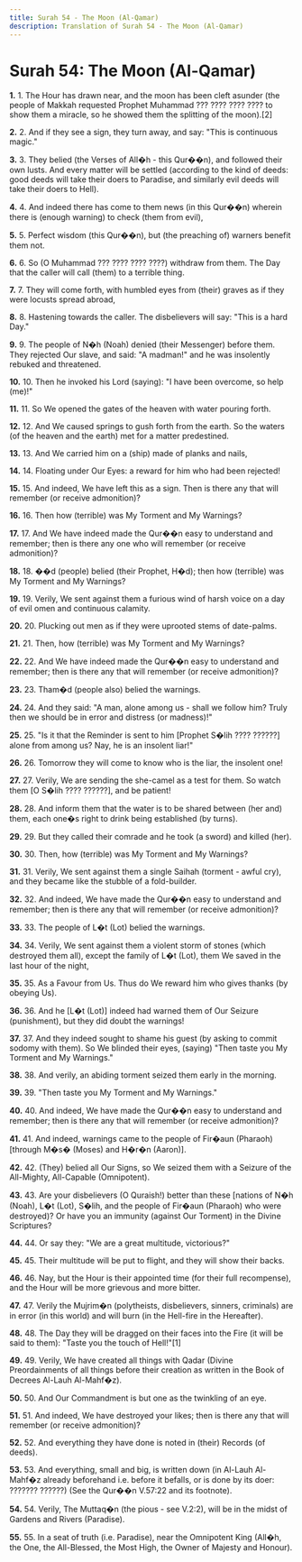 ```yaml
---
title: Surah 54 - The Moon (Al-Qamar)
description: Translation of Surah 54 - The Moon (Al-Qamar)
---
```


# Surah 54: The Moon (Al-Qamar)

**1.** 1. The Hour has drawn near, and the moon has been cleft asunder (the people of Makkah requested Prophet Muhammad ??? ???? ???? ???? to show them a miracle, so he showed them the splitting of the moon).[2]

**2.** 2. And if they see a sign, they turn away, and say: "This is continuous magic."

**3.** 3. They belied (the Verses of All�h - this Qur��n), and followed their own lusts. And every matter will be settled (according to the kind of deeds: good deeds will take their doers to Paradise, and similarly evil deeds will take their doers to Hell).

**4.** 4. And indeed there has come to them news (in this Qur��n) wherein there is (enough warning) to check (them from evil),

**5.** 5. Perfect wisdom (this Qur��n), but (the preaching of) warners benefit them not.

**6.** 6. So (O Muhammad ??? ???? ???? ????) withdraw from them. The Day that the caller will call (them) to a terrible thing.

**7.** 7. They will come forth, with humbled eyes from (their) graves as if they were locusts spread abroad,

**8.** 8. Hastening towards the caller. The disbelievers will say: "This is a hard Day."

**9.** 9. The people of N�h (Noah) denied (their Messenger) before them. They rejected Our slave, and said: "A madman!" and he was insolently rebuked and threatened.

**10.** 10. Then he invoked his Lord (saying): "I have been overcome, so help (me)!"

**11.** 11. So We opened the gates of the heaven with water pouring forth.

**12.** 12. And We caused springs to gush forth from the earth. So the waters (of the heaven and the earth) met for a matter predestined.

**13.** 13. And We carried him on a (ship) made of planks and nails,

**14.** 14. Floating under Our Eyes: a reward for him who had been rejected!

**15.** 15. And indeed, We have left this as a sign. Then is there any that will remember (or receive admonition)?

**16.** 16. Then how (terrible) was My Torment and My Warnings?

**17.** 17. And We have indeed made the Qur��n easy to understand and remember; then is there any one who will remember (or receive admonition)?

**18.** 18. ��d (people) belied (their Prophet, H�d); then how (terrible) was My Torment and My Warnings?

**19.** 19. Verily, We sent against them a furious wind of harsh voice on a day of evil omen and continuous calamity.

**20.** 20. Plucking out men as if they were uprooted stems of date-palms.

**21.** 21. Then, how (terrible) was My Torment and My Warnings?

**22.** 22. And We have indeed made the Qur��n easy to understand and remember; then is there any that will remember (or receive admonition)?

**23.** 23. Tham�d (people also) belied the warnings.

**24.** 24. And they said: "A man, alone among us - shall we follow him? Truly then we should be in error and distress (or madness)!"

**25.** 25. "Is it that the Reminder is sent to him [Prophet S�lih ???? ??????] alone from among us? Nay, he is an insolent liar!"

**26.** 26. Tomorrow they will come to know who is the liar, the insolent one!

**27.** 27. Verily, We are sending the she-camel as a test for them. So watch them [O S�lih ???? ??????], and be patient!

**28.** 28. And inform them that the water is to be shared between (her and) them, each one�s right to drink being established (by turns).

**29.** 29. But they called their comrade and he took (a sword) and killed (her).

**30.** 30. Then, how (terrible) was My Torment and My Warnings?

**31.** 31. Verily, We sent against them a single Saihah (torment - awful cry), and they became like the stubble of a fold-builder.

**32.** 32. And indeed, We have made the Qur��n easy to understand and remember; then is there any that will remember (or receive admonition)?

**33.** 33. The people of L�t (Lot) belied the warnings.

**34.** 34. Verily, We sent against them a violent storm of stones (which destroyed them all), except the family of L�t (Lot), them We saved in the last hour of the night,

**35.** 35. As a Favour from Us. Thus do We reward him who gives thanks (by obeying Us).

**36.** 36. And he [L�t (Lot)] indeed had warned them of Our Seizure (punishment), but they did doubt the warnings!

**37.** 37. And they indeed sought to shame his guest (by asking to commit sodomy with them). So We blinded their eyes, (saying) "Then taste you My Torment and My Warnings."

**38.** 38. And verily, an abiding torment seized them early in the morning.

**39.** 39. "Then taste you My Torment and My Warnings."

**40.** 40. And indeed, We have made the Qur��n easy to understand and remember; then is there any that will remember (or receive admonition)?

**41.** 41. And indeed, warnings came to the people of Fir�aun (Pharaoh) [through M�s� (Moses) and H�r�n (Aaron)].

**42.** 42. (They) belied all Our Signs, so We seized them with a Seizure of the All-Mighty, All-Capable (Omnipotent).

**43.** 43. Are your disbelievers (O Quraish!) better than these [nations of N�h (Noah), L�t (Lot), S�lih, and the people of Fir�aun (Pharaoh) who were destroyed)? Or have you an immunity (against Our Torment) in the Divine Scriptures?

**44.** 44. Or say they: "We are a great multitude, victorious?"

**45.** 45. Their multitude will be put to flight, and they will show their backs.

**46.** 46. Nay, but the Hour is their appointed time (for their full recompense), and the Hour will be more grievous and more bitter.

**47.** 47. Verily the Mujrim�n (polytheists, disbelievers, sinners, criminals) are in error (in this world) and will burn (in the Hell-fire in the Hereafter).

**48.** 48. The Day they will be dragged on their faces into the Fire (it will be said to them): "Taste you the touch of Hell!"[1]

**49.** 49. Verily, We have created all things with Qadar (Divine Preordainments of all things before their creation as written in the Book of Decrees Al-Lauh Al-Mahf�z).

**50.** 50. And Our Commandment is but one as the twinkling of an eye.

**51.** 51. And indeed, We have destroyed your likes; then is there any that will remember (or receive admonition)?

**52.** 52. And everything they have done is noted in (their) Records (of deeds).

**53.** 53. And everything, small and big, is written down (in Al-Lauh Al-Mahf�z already beforehand i.e. before it befalls, or is done by its doer: ??????? ??????) (See the Qur��n V.57:22 and its footnote).

**54.** 54. Verily, The Muttaq�n (the pious - see V.2:2), will be in the midst of Gardens and Rivers (Paradise).

**55.** 55. In a seat of truth (i.e. Paradise), near the Omnipotent King (All�h, the One, the All-Blessed, the Most High, the Owner of Majesty and Honour).

